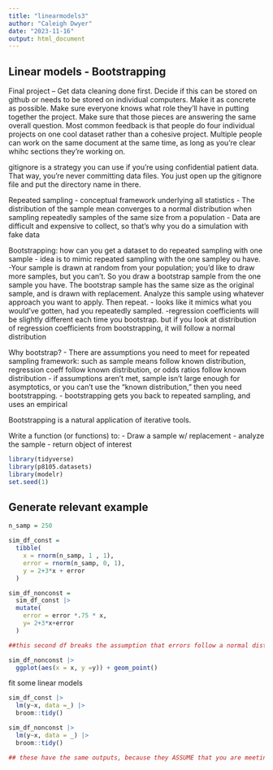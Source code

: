 ```yaml
---
title: "linearmodels3"
author: "Caleigh Dwyer"
date: "2023-11-16"
output: html_document
---
```


## Linear models - Bootstrapping

Final project --
Get data cleaning done first. Decide if this can be stored on github or needs to be stored on individual computers. Make it as concrete as possible. Make sure everyone knows what role they'll have in putting together the project. Make sure that those pieces are answering the same overall question. Most common feedback is that people do four individual projects on one cool dataset rather than a cohesive project. Multiple people can work on the same document at the same time, as long as you're clear whihc sections they're working on. 

gitignore is a strategy you can use if you're using confidential patient data. That way, you're never committing data files. You just open up the gitignore file and put the directory name in there.

Repeated sampling
- conceptual framework underlying all statistics
- The distribution of the sample mean converges to a normal distribution when sampling repeatedly samples of the same size from a population
- Data are difficult and expensive to collect, so that's why you do a simulation with fake data 

Bootstrapping: how can you get a dataset to do repeated sampling with one sample
- idea is to mimic repeated sampling with the one sampley ou have.
-Your sample is drawn at random from your population; you'd like to draw more samples, but you can't. So you draw a bootstrap sample from the one sample you have. The bootstrap sample has the same size as the original sample, and is drawn with replacement. Analyze this sample using whatever approach you want to apply. Then repeat.
- looks like it mimics what you would've gotten, had you repeatedly sampled.
-regression coefficients will be slightly different each time you bootstrap. but if you look at distribution of regression coefficients from bootstrapping, it will follow a normal distribution

Why bootstrap?
- There are assumptions you need to meet for repeated sampling framework: such as sample means follow known distribution, regression coeff follow known distribution, or odds ratios follow known distribution
- if assumptions aren't met, sample isn't large enough for asymptotics, or you can't use the "known distribution," then you need bootstrapping. 
- bootstrapping gets you back to repeated sampling, and uses an empirical 

Bootstrapping is a natural application of iterative tools. 

Write a function (or functions) to:
- Draw a sample w/ replacement
- analyze the sample
- return object of interest


```r
library(tidyverse)
library(p8105.datasets)
library(modelr)
set.seed(1)
```

## Generate relevant example

```r
n_samp = 250

sim_df_const = 
  tibble(
    x = rnorm(n_samp, 1 , 1),
    error = rnorm(n_samp, 0, 1),
    y = 2+3*x + error
  )

sim_df_nonconst =
  sim_df_const |> 
  mutate(
    error = error *.75 * x,
    y= 2+3*x+error
  )

##this second df breaks the assumption that errors follow a normal distribution

sim_df_nonconst |> 
  ggplot(aes(x = x, y =y)) + geom_point()
```

fit some linear models

```r
sim_df_const |> 
  lm(y~x, data =_) |> 
  broom::tidy()

sim_df_nonconst |> 
  lm(y~x, data = _) |> 
  broom::tidy()

## these have the same outputs, because they ASSUME that you are meeting the assumptions for linear regression, i.e. that errors follow a normal distribution.
```

